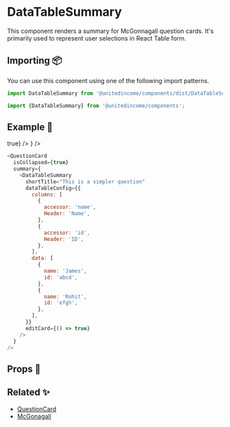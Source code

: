 
# DataTableSummary

This component renders a summary for McGonnagall question cards. It's primarily used to represent user selections in React Table form.

## Importing 📦

You can use this component using one of the following import patterns.

```javascript
import DataTableSummary from '@unitedincome/components/dist/DataTableSummary';
```

```javascript
import {DataTableSummary} from '@unitedincome/components';
```

## Example 🚀

<Preview>
  <QuestionCard
    isCollapsed={true}
    summary={
      <DataTableSummary
        shortTitle="This is a simpler question"
        dataTableConfig={{
          columns: [
            {
              accessor: 'name',
              Header: 'Name',
            },
            {
              accessor: 'id',
              Header: 'ID',
            },
          ],
          data: [
            {
              name: 'James',
              id: 'abcd',
            },
            {
              name: 'Rohit',
              id: 'efgh',
            },
          ],
        }}
        editCard={() => true}
      />
    }
  />
</Preview>

```javascript
<QuestionCard
  isCollapsed={true}
  summary={
    <DataTableSummary
      shortTitle="This is a simpler question"
      dataTableConfig={{
        columns: [
          {
            accessor: 'name',
            Header: 'Name',
          },
          {
            accessor: 'id',
            Header: 'ID',
          },
        ],
        data: [
          {
            name: 'James',
            id: 'abcd',
          },
          {
            name: 'Rohit',
            id: 'efgh',
          },
        ],
      }}
      editCard={() => true}
    />
  }
/>
```

## Props 🔧

<Props of={DataTableSummary} />

## Related ✨

- [QuestionCard](/?path=/story/simple-organisms-questioncard--active)
- [McGonagall](/?path=/story/templates-mcgonagall--default)
